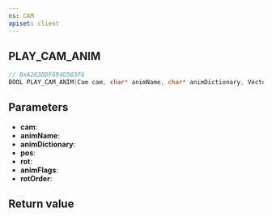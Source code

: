 ```yaml
---
ns: CAM
apiset: client
---
```

## PLAY_CAM_ANIM

```c
// 0xA263DDF694D563F6
BOOL PLAY_CAM_ANIM(Cam cam, char* animName, char* animDictionary, Vector3 pos, Vector3 rot, int animFlags, int rotOrder);
```


## Parameters
* **cam**:
* **animName**:
* **animDictionary**:
* **pos**:
* **rot**:
* **animFlags**:
* **rotOrder**:

## Return value